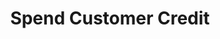 ---
title: "Spend Customer Credit"
openapi: "POST /endpointusagebasedmembership/"
description: "This endpoint is used to spend a specified amount of credit from a customer’s or member’s account on particular membership tier."
---